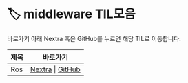 
# 🏷️ middleware TIL모음

바로가기 아래 Nextra 혹은 GitHub를 누르면 해당 TIL로 이동합니다.

<LabelIcons />

| 제목 | 바로가기 |
|------|----------|
| Ros | [Nextra](/til/til-2025/til-07/19-Ros) \| [GitHub](https://github.com/MinHyeok-lee1/TIL/blob/main/2025/07/19-Ros.md) |
